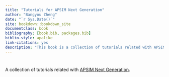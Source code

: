 ```yaml
--- 
title: "Tutorials for APSIM Next Generation"
author: "Bangyou Zheng"
date: "`r Sys.Date()`"
site: bookdown::bookdown_site
documentclass: book
bibliography: [book.bib, packages.bib]
biblio-style: apalike
link-citations: yes
description: "This book is a collection of tutorials related with APSIM Next Generation."
---
```



# {-}

A collection of tutorials related with [APSIM Next Generation](https://www.apsim.info).



